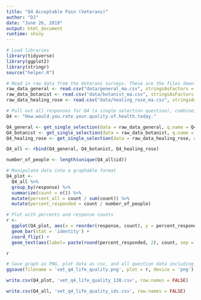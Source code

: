 ```yaml
---
title: "Q4 Acceptable Pain (Veterans)"
author: "DJ"
date: "June 26, 2019"
output: html_document
runtime: shiny
---
```


```r
# Load libraries
library(tidyverse)
library(ggplot2)
library(stringr)
source("helper.R")
```

```r
# Read in raw data from the Veterans surveys. These are the files downloaded from survey monkey saved as a .csv
raw_data_general <- read.csv("data/general_ma.csv", stringsAsFactors = FALSE)
raw_data_botanist <- read.csv("data/botanist_ma.csv", stringsAsFactors = FALSE)
raw_data_healing_rose <- read.csv("data/healing_rose_ma.csv", stringsAsFactors = FALSE)
```

```r
# Pull out all responses for Q4 (a single selection question), combine, then determine 'question n'
Q4 <- "How.would.you.rate.your.quality.of.health.today."

Q4_general <- get_single_selection(data = raw_data_general, q.name = Q4)
Q4_botanist <- get_single_selection(data = raw_data_botanist, q.name = Q4)
Q4_healing_rose <- get_single_selection(data = raw_data_healing_rose, q.name = Q4)

Q4_all <- rbind(Q4_general, Q4_botanist, Q4_healing_rose)

number_of_people <- length(unique(Q4_all$id))
```

```r
# Manipulate data into a graphable format
Q4_plot <- 
  Q4_all %>%
  group_by(response) %>%
  summarize(count = n()) %>%
  mutate(percent_all = count / sum(count)) %>%
  mutate(percent_responded = count / number_of_people)
```

```r
# Plot with percents and response counts
r <- 
  ggplot(Q4_plot, aes(x = reorder(response, count), y = percent_responded)) +
  geom_bar(stat = 'identity') +
  coord_flip() +
  geom_text(aes(label= paste(round(percent_responded, 2), count, sep = "***")))

r
```

```r
# Save graph as PNG, plot data as csv, and all question data including response IDs as csv (save question n and N at end of plot file as "_x.x")
ggsave(filename = 'vet_q4_life_quality.png', plot = r, device = 'png')

write.csv(Q4_plot, 'vet_q4_life_quality_138.csv', row.names = FALSE)

write.csv(Q4_all, 'vet_q4_life_quality_ids.csv', row.names = FALSE)
```